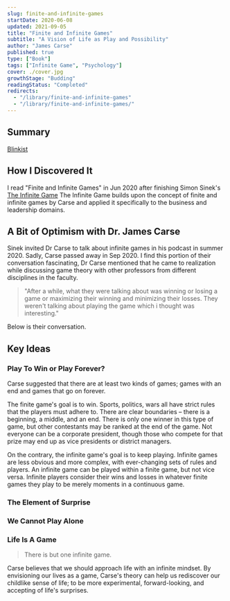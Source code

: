 ```yaml
---
slug: finite-and-infinite-games
startDate: 2020-06-08
updated: 2021-09-05
title: "Finite and Infinite Games"
subtitle: "A Vision of Life as Play and Possibility"
author: "James Carse"
published: true
type: ["Book"]
tags: ["Infinite Game", "Psychology"]
cover: ./cover.jpg
growthStage: "Budding"
readingStatus: "Completed"
redirects:
  - "/library/finite-and-infinite-games"
  - "/library/finite-and-infinite-games/"
---
```


<WIP />

## Summary

[Blinkist](https://www.blinkist.com/en/nc/browse/books/finite-and-infinite-games-en)

## How I Discovered It

I read "Finite and Infinite Games" in Jun 2020 after finishing Simon Sinek's [The Infinite Game](https://www.goodreads.com/book/show/38390751-the-infinite-game) The Infinite Game builds upon the concept of finite and infinite games by Carse and applied it specifically to the business and leadership domains.

## A Bit of Optimism with Dr. James Carse

Sinek invited Dr Carse to talk about infinite games in his podcast in summer 2020. Sadly, Carse passed away in Sep 2020. I find this portion of their conversation fascinating, Dr Carse mentioned that he came to realization while discussing game theory with other professors from different disciplines in the faculty.

> "After a while, what they were talking about was winning or losing a game or maximizing their winning and minimizing their losses. They weren't talking about playing the game which i thought was interesting."

Below is their conversation.

<SpotifySingleEmbed src="https://open.spotify.com/embed/episode/6XkvUv1eRDnKLjw7E99T4C" />

## Key Ideas

### Play To Win or Play Forever?

Carse suggested that there are at least two kinds of games; games with an end and games that go on forever.

The finite game's goal is to win. Sports, politics, wars all have strict rules that the players must adhere to. There are clear boundaries – there is a beginning, a middle, and an end. There is only one winner in this type of game, but other contestants may be ranked at the end of the game. Not everyone can be a corporate president, though those who compete for that prize may end up as vice presidents or district managers.

On the contrary, the infinite game's goal is to keep playing. Infinite games are less obvious and more complex, with ever-changing sets of rules and players. An infinite game can be played within a finite game, but not vice versa. Infinite players consider their wins and losses in whatever finite games they play to be merely moments in a continuous game.

### The Element of Surprise

### We Cannot Play Alone

### Life Is A Game

> There is but one infinite game.

Carse believes that we should approach life with an infinite mindset. By envisioning our lives as a game, Carse's theory can help us rediscover our childlike sense of life; to be more experimental, forward-looking, and accepting of life's surprises.

